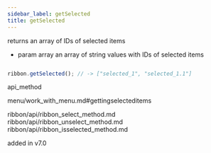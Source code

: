 ```yaml
---
sidebar_label: getSelected
title: getSelected
---
```



          


<Short>
 returns an array of IDs of selected items



</Short>






- param     array    an array of string values with IDs of selected items


~~~js

ribbon.getSelected(); // -> ["selected_1", "selected_1.1"]


~~~
 api_method

<Descr>



</Descr>


 menu/work_with_menu.md#gettingselecteditems


ribbon/api/ribbon_select_method.md
ribbon/api/ribbon_unselect_method.md
ribbon/api/ribbon_isselected_method.md




added in v7.0

